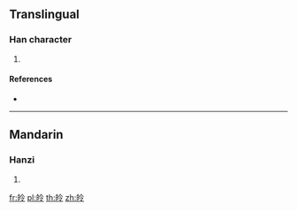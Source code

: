 {{character info/new}}
==Translingual==

===Han character===
{{Han char|rn=106|rad=白|as=05|sn=10|four=28627|canj=HAOII}}

# {{defn|Han|sort=白05}}

====References====
* {{Han ref|kx=0787.080|dkj=22712|hdz=42648.050|uh=768A|ud=30346|bh=D2CB|bd=53963}}

----

==Mandarin==

===Hanzi===
{{cmn-hanzi|pin=[[líng]] ([[ling2]])|wg=ling<sup>2</sup>}}

# {{defn|lang=cmn|sort=白05}}

[[fr:皊]]
[[pl:皊]]
[[th:皊]]
[[zh:皊]]